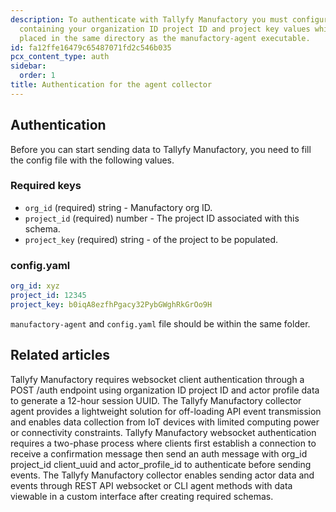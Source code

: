 ```yaml
---
description: To authenticate with Tallyfy Manufactory you must configure a YAML file
  containing your organization ID project ID and project key values which should be
  placed in the same directory as the manufactory-agent executable.
id: fa12ffe16479c65487071fd2c546b035
pcx_content_type: auth
sidebar:
  order: 1
title: Authentication for the agent collector
---
```


## Authentication

Before you can start sending data to Tallyfy Manufactory, you need to fill the config file with the following values.

### Required keys

- `org_id` (required) string - Manufactory org ID.
- `project_id` (required) number - The project ID associated with this schema.
- `project_key` (required) string - of the project to be populated.
### config.yaml

```yaml
org_id: xyz
project_id: 12345
project_key: b0iqA8ezfhPgacy32PybGWghRkGrOo9H
```

`manufactory-agent` and `config.yaml` file should be within the same folder.


## Related articles
<CardGrid>
<LinkTitleCard header="<b>Websocket > Authentication for the web socket collector</b>" href="/products/manufactory/collector/websocket/auth/" > Tallyfy Manufactory requires websocket client authentication through a POST /auth endpoint using organization ID project ID and actor profile data to generate a 12-hour session UUID. </LinkTitleCard>
<LinkTitleCard header="<b>Collector > Collecting events via our CLI agent</b>" href="/products/manufactory/collector/agent/" > The Tallyfy Manufactory collector agent provides a lightweight solution for off-loading API event transmission and enables data collection from IoT devices with limited computing power or connectivity constraints. </LinkTitleCard>
<LinkTitleCard header="<b>Websocket > Connect to our web socket server</b>" href="/products/manufactory/collector/websocket/connect_to_ws/" > Tallyfy Manufactory websocket authentication requires a two-phase process where clients first establish a connection to receive a confirmation message then send an auth message with org_id project_id client_uuid and actor_profile_id to authenticate before sending events. </LinkTitleCard>
<LinkTitleCard header="<b>Manufactory > Collector</b>" href="/products/manufactory/collector/" > The Tallyfy Manufactory collector enables sending actor data and events through REST API websocket or CLI agent methods with data viewable in a custom interface after creating required schemas. </LinkTitleCard>
</CardGrid>